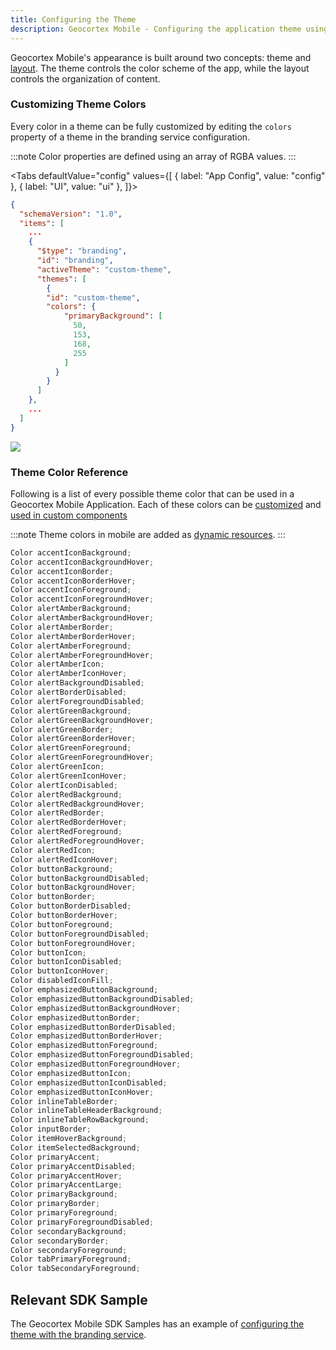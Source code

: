 ```yaml
---
title: Configuring the Theme
description: Geocortex Mobile - Configuring the application theme using app config
---
```



Geocortex Mobile's appearance is built around two concepts: theme and [layout](configuration-layout-getting-started.mdx). The theme controls the color scheme of the app, while the layout controls the organization of content.

### Customizing Theme Colors

Every color in a theme can be fully customized by editing the `colors` property of a theme in the branding service configuration.

:::note
Color properties are defined using an array of RGBA values.
:::

<Tabs
  defaultValue="config"
  values={[
    { label: "App Config", value: "config" },
    { label: "UI", value: "ui" },
  ]}>
<TabItem value="config">


```json
{
  "schemaVersion": "1.0",
  "items": [
    ...
    {
      "$type": "branding",
      "id": "branding",
      "activeTheme": "custom-theme",
      "themes": [
        {
        "id": "custom-theme",
        "colors": {
            "primaryBackground": [
              50,
              153,
              168,
              255
            ]
          }
        }
      ]
    },
    ...
  ]
}
```

</TabItem>
<TabItem value="ui">
<img src={useBaseUrl("img/mobile-customize-theme-blue.png")}/>
</TabItem>
</Tabs>


### Theme Color Reference

Following is a list of every possible theme color that can be
used in a Geocortex Mobile Application. Each of these colors can be
[customized](#customizing-theme-colors) and [used in custom components](sdk-components-styling.mdx)

:::note
Theme colors in mobile are added as [dynamic resources](https://docs.microsoft.com/en-us/xamarin/xamarin-forms/xaml/resource-dictionaries?WT.mc_id=docs-ch9-jamont#consume-resources-in-xaml).
:::

```cs
Color accentIconBackground;
Color accentIconBackgroundHover;
Color accentIconBorder;
Color accentIconBorderHover;
Color accentIconForeground;
Color accentIconForegroundHover;
Color alertAmberBackground;
Color alertAmberBackgroundHover;
Color alertAmberBorder;
Color alertAmberBorderHover;
Color alertAmberForeground;
Color alertAmberForegroundHover;
Color alertAmberIcon;
Color alertAmberIconHover;
Color alertBackgroundDisabled;
Color alertBorderDisabled;
Color alertForegroundDisabled;
Color alertGreenBackground;
Color alertGreenBackgroundHover;
Color alertGreenBorder;
Color alertGreenBorderHover;
Color alertGreenForeground;
Color alertGreenForegroundHover;
Color alertGreenIcon;
Color alertGreenIconHover;
Color alertIconDisabled;
Color alertRedBackground;
Color alertRedBackgroundHover;
Color alertRedBorder;
Color alertRedBorderHover;
Color alertRedForeground;
Color alertRedForegroundHover;
Color alertRedIcon;
Color alertRedIconHover;
Color buttonBackground;
Color buttonBackgroundDisabled;
Color buttonBackgroundHover;
Color buttonBorder;
Color buttonBorderDisabled;
Color buttonBorderHover;
Color buttonForeground;
Color buttonForegroundDisabled;
Color buttonForegroundHover;
Color buttonIcon;
Color buttonIconDisabled;
Color buttonIconHover;
Color disabledIconFill;
Color emphasizedButtonBackground;
Color emphasizedButtonBackgroundDisabled;
Color emphasizedButtonBackgroundHover;
Color emphasizedButtonBorder;
Color emphasizedButtonBorderDisabled;
Color emphasizedButtonBorderHover;
Color emphasizedButtonForeground;
Color emphasizedButtonForegroundDisabled;
Color emphasizedButtonForegroundHover;
Color emphasizedButtonIcon;
Color emphasizedButtonIconDisabled;
Color emphasizedButtonIconHover;
Color inlineTableBorder;
Color inlineTableHeaderBackground;
Color inlineTableRowBackground;
Color inputBorder;
Color itemHoverBackground;
Color itemSelectedBackground;
Color primaryAccent;
Color primaryAccentDisabled;
Color primaryAccentHover;
Color primaryAccentLarge;
Color primaryBackground;
Color primaryBorder;
Color primaryForeground;
Color primaryForegroundDisabled;
Color secondaryBackground;
Color secondaryBorder;
Color secondaryForeground;
Color tabPrimaryForeground;
Color tabSecondaryForeground;
```

## Relevant SDK Sample

The Geocortex Mobile SDK Samples has an example of [configuring the theme with the branding service](https://github.com/geocortex/vertigis-mobile-samples/tree/master/Geocortex.Mobile.Samples/Geocortex.Mobile.Samples/Samples/AppConfiguration/Theme).
